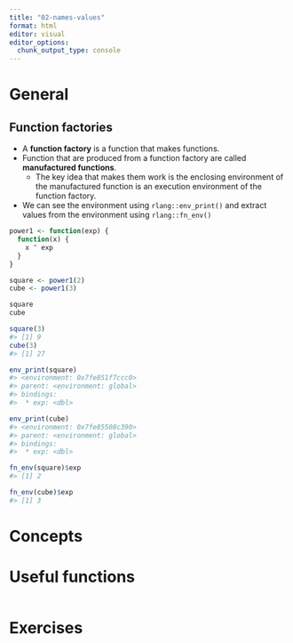 ```yaml
---
title: "02-names-values"
format: html
editor: visual
editor_options: 
  chunk_output_type: console
---
```


# General

## Function factories

- A **function factory** is a function that makes functions.
- Function that are produced from a function factory are called **manufactured functions**.
  - The key idea that makes them work is the enclosing environment of the manufactured function is an execution environment of the function factory.
- We can see the environment using `rlang::env_print()` and extract values from the environment using `rlang::fn_env()`

```r
power1 <- function(exp) {
  function(x) {
    x ^ exp
  }
}

square <- power1(2)
cube <- power1(3)

square
cube

square(3)
#> [1] 9
cube(3)
#> [1] 27

env_print(square)
#> <environment: 0x7fe851f7ccc0>
#> parent: <environment: global>
#> bindings:
#>  * exp: <dbl>

env_print(cube)
#> <environment: 0x7fe85508c390>
#> parent: <environment: global>
#> bindings:
#>  * exp: <dbl>

fn_env(square)$exp
#> [1] 2

fn_env(cube)$exp
#> [1] 3
```



# Concepts

# Useful functions

```r

```

# Exercises
